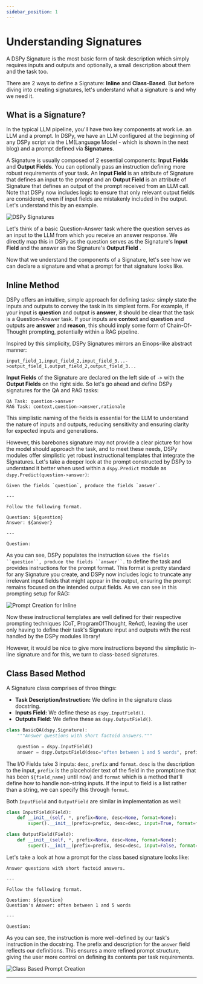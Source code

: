 ```yaml
---
sidebar_position: 1
---
```



# Understanding Signatures

A DSPy Signature is the most basic form of task description which simply requires inputs and outputs and optionally, a small description about them and the task too.

There are 2 ways to define a Signature: **Inline** and **Class-Based**. But before diving into creating signatures, let's understand what a signature is and why we need it.

## What is a Signature?

In the typical LLM pipeline, you'll have two key components at work i.e. an LLM and a prompt. In DSPy, we have an LLM configured at the beginning of any DSPy script via the LM(Language Model - which is shown in the next blog) and a prompt defined via **Signatures**.

A Signature is usually composed of 2 essential components: **Input Fields** and **Output Fields**. You can optionally pass an instruction defining more robust requirements of your task. An **Input Field** is an attribute of Signature that defines an input to the prompt and an **Output Field** is an attribute of Signature that defines an output of the prompt received from an LLM call. Note that DSPy now includes logic to ensure that only relevant output fields are considered, even if input fields are mistakenly included in the output. Let's understand this by an example.

![DSPy Signatures](./img/dspy_signatures.png)

Let's think of a basic Question-Answer task where the question serves as an input to the LLM from which you receive an answer response. We directly map this in DSPy as the question serves as the Signature's **Input Field** and the answer as the Signature's **Output Field** .

Now that we understand the components of a Signature, let's see how we can declare a signature and what a prompt for that signature looks like.

## Inline Method

DSPy offers an intuitive, simple approach for defining tasks: simply state the inputs and outputs to convey the task in its simplest form. For example, if your input is **question** and output is **answer**, it should be clear that the task is a Question-Answer task. If your inputs are **context** and **question** and outputs are **answer** and **reason**, this should imply some form of Chain-Of-Thought prompting, potentially within a RAG pipeline.

Inspired by this simplicity, DSPy Signatures mirrors an Einops-like abstract manner:

```text
input_field_1,input_field_2,input_field_3...->output_field_1,output_field_2,output_field_3...
```

**Input Fields** of the Signature are declared on the left side of `->` with the **Output Fields** on the right side. So let's go ahead and define DSPy signatures for the QA and RAG tasks:

```text
QA Task: question->answer
RAG Task: context,question->answer,rationale
```

This simplistic naming of the fields is essential for the LLM to understand the nature of inputs and outputs, reducing sensitivity and ensuring clarity for expected inputs and generations. 

However, this barebones signature may not provide a clear picture for how the model should approach the task, and to meet these needs, DSPy modules offer simplistic yet robust instructional templates that integrate the Signatures.
Let's take a deeper look at the prompt constructed by DSPy to understand it better when used within a `dspy.Predict` module as `dspy.Predict(question->answer)`:

```
Given the fields `question`, produce the fields `answer`.

---

Follow the following format.

Question: ${question}
Answer: ${answer}

---

Question:
```

As you can see, DSPy populates the instruction `Given the fields ``question``, produce the fields ``answer``.` to define the task and provides instructions for the prompt format. This format is pretty standard for any Signature you create, and DSPy now includes logic to truncate any irrelevant input fields that might appear in the output, ensuring the prompt remains focused on the intended output fields. As we can see in this prompting setup for RAG:

![Prompt Creation for Inline](./img/prompt_creation.png)

Now these instructional templates are well defined for their respective prompting techniques (CoT, ProgramOfThought, ReAct), leaving the user only having to define their task's Signature input and outputs with the rest handled by the DSPy modules library!

However, it would be nice to give more instructions beyond the simplistic in-line signature and for this, we turn to class-based signatures.

## Class Based Method

A Signature class comprises of three things:

* **Task Description/Instruction:** We define in the signature class docstring.
* **Inputs Field:** We define these as `dspy.InputField()`.
* **Outputs Field:** We define these as `dspy.OutputField()`.

```python
class BasicQA(dspy.Signature):
    """Answer questions with short factoid answers."""

    question = dspy.InputField()
    answer = dspy.OutputField(desc="often between 1 and 5 words", prefix="Question's Answer:")
```

The I/O Fields take 3 inputs: `desc`, `prefix` and `format`. `desc` is the description to the input, `prefix` is the placeholder text of the field in the prompt(one that has been `${field_name}` until now) and `format` which is a method that'll define how to handle non-string inputs. If the input to field is a list rather than a string, we can specify this through `format`.

Both `InputField` and `OutputField` are similar in implementation as well:

```python
class InputField(Field):
    def __init__(self, *, prefix=None, desc=None, format=None):
        super().__init__(prefix=prefix, desc=desc, input=True, format=format)

class OutputField(Field):
    def __init__(self, *, prefix=None, desc=None, format=None):
        super().__init__(prefix=prefix, desc=desc, input=False, format=format)
```

Let's take a look at how a prompt for the class based signature looks like:

```text
Answer questions with short factoid answers.

---

Follow the following format.

Question: ${question}
Question's Answer: often between 1 and 5 words

---

Question:
```

As you can see, the instruction is more well-defined by our task's instruction in the docstring. The prefix and description for the `answer` field reflects our definitions. This ensures a more refined prompt structure, giving the user more control on defining its contents per task requirements.

![Class Based Prompt Creation](./img/class_based_prompt_creation.png)

***

<AuthorDetails name="Herumb Shandilya"/>